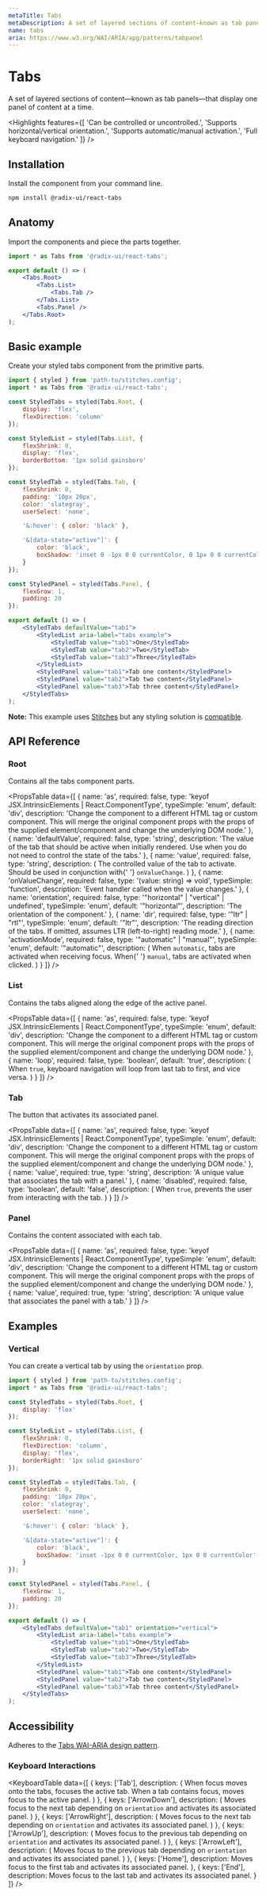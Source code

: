 ```yaml
---
metaTitle: Tabs
metaDescription: A set of layered sections of content—known as tab panels—that display one panel of content at a time.
name: tabs
aria: https://www.w3.org/WAI/ARIA/apg/patterns/tabpanel
---
```


# Tabs

<Description>
	A set of layered sections of content—known as tab panels—that display one panel of content at a
	time.
</Description>

<Highlights
	features={[
		'Can be controlled or uncontrolled.',
		'Supports horizontal/vertical orientation.',
		'Supports automatic/manual activation.',
		'Full keyboard navigation.'
	]}
/>

## Installation

Install the component from your command line.

```bash
npm install @radix-ui/react-tabs
```

## Anatomy

Import the components and piece the parts together.

```jsx
import * as Tabs from '@radix-ui/react-tabs';

export default () => (
	<Tabs.Root>
		<Tabs.List>
			<Tabs.Tab />
		</Tabs.List>
		<Tabs.Panel />
	</Tabs.Root>
);
```

## Basic example

Create your styled tabs component from the primitive parts.

```jsx
import { styled } from 'path-to/stitches.config';
import * as Tabs from '@radix-ui/react-tabs';

const StyledTabs = styled(Tabs.Root, {
	display: 'flex',
	flexDirection: 'column'
});

const StyledList = styled(Tabs.List, {
	flexShrink: 0,
	display: 'flex',
	borderBottom: '1px solid gainsboro'
});

const StyledTab = styled(Tabs.Tab, {
	flexShrink: 0,
	padding: '10px 20px',
	color: 'slategray',
	userSelect: 'none',

	'&:hover': { color: 'black' },

	'&[data-state="active"]': {
		color: 'black',
		boxShadow: 'inset 0 -1px 0 0 currentColor, 0 1px 0 0 currentColor'
	}
});

const StyledPanel = styled(Tabs.Panel, {
	flexGrow: 1,
	padding: 20
});

export default () => (
	<StyledTabs defaultValue="tab1">
		<StyledList aria-label="tabs example">
			<StyledTab value="tab1">One</StyledTab>
			<StyledTab value="tab2">Two</StyledTab>
			<StyledTab value="tab3">Three</StyledTab>
		</StyledList>
		<StyledPanel value="tab1">Tab one content</StyledPanel>
		<StyledPanel value="tab2">Tab two content</StyledPanel>
		<StyledPanel value="tab3">Tab three content</StyledPanel>
	</StyledTabs>
);
```

<Note>

**Note:** This example uses [Stitches](https://stitches.dev) but any styling solution is [compatible](/docs/primitives/overview/styling).

</Note>

## API Reference

### Root

Contains all the tabs component parts.

<PropsTable
	data={[
		{
			name: 'as',
			required: false,
			type: 'keyof JSX.IntrinsicElements | React.ComponentType<any>',
			typeSimple: 'enum',
			default: 'div',
			description:
				'Change the component to a different HTML tag or custom component. This will merge the original component props with the props of the supplied element/component and change the underlying DOM node.'
		},
		{
			name: 'defaultValue',
			required: false,
			type: 'string',
			description:
				'The value of the tab that should be active when initially rendered. Use when you do not need to control the state of the tabs.'
		},
		{
			name: 'value',
			required: false,
			type: 'string',
			description: (
				<span>
					The controlled value of the tab to activate. Should be used in conjunction with{' '}
					<Code>onValueChange</Code>.
				</span>
			)
		},
		{
			name: 'onValueChange',
			required: false,
			type: '(value: string) => void',
			typeSimple: 'function',
			description: 'Event handler called when the value changes.'
		},
		{
			name: 'orientation',
			required: false,
			type: '"horizontal" | "vertical" | undefined',
			typeSimple: 'enum',
			default: '"horizontal"',
			description: 'The orientation of the component.'
		},
		{
			name: 'dir',
			required: false,
			type: '"ltr" | "rtl"',
			typeSimple: 'enum',
			default: '"ltr"',
			description:
				'The reading direction of the tabs. If omitted, assumes LTR (left-to-right) reading mode.'
		},
		{
			name: 'activationMode',
			required: false,
			type: '"automatic" | "manual"',
			typeSimple: 'enum',
			default: '"automatic"',
			description: (
				<span>
					When <Code>automatic</Code>, tabs are activated when receiving focus. When{' '}
					<Code>manual</Code>, tabs are activated when clicked.
				</span>
			)
		}
	]}
/>

### List

Contains the tabs aligned along the edge of the active panel.

<PropsTable
	data={[
		{
			name: 'as',
			required: false,
			type: 'keyof JSX.IntrinsicElements | React.ComponentType<any>',
			typeSimple: 'enum',
			default: 'div',
			description:
				'Change the component to a different HTML tag or custom component. This will merge the original component props with the props of the supplied element/component and change the underlying DOM node.'
		},
		{
			name: 'loop',
			required: false,
			type: 'boolean',
			default: 'true',
			description: (
				<span>
					When <Code>true</Code>, keyboard navigation will loop from last tab to first, and vice
					versa.
				</span>
			)
		}
	]}
/>

### Tab

The button that activates its associated panel.

<PropsTable
	data={[
		{
			name: 'as',
			required: false,
			type: 'keyof JSX.IntrinsicElements | React.ComponentType<any>',
			typeSimple: 'enum',
			default: 'div',
			description:
				'Change the component to a different HTML tag or custom component. This will merge the original component props with the props of the supplied element/component and change the underlying DOM node.'
		},
		{
			name: 'value',
			required: true,
			type: 'string',
			description: 'A unique value that associates the tab with a panel.'
		},
		{
			name: 'disabled',
			required: false,
			type: 'boolean',
			default: 'false',
			description: (
				<span>
					When <Code>true</Code>, prevents the user from interacting with the tab.
				</span>
			)
		}
	]}
/>

### Panel

Contains the content associated with each tab.

<PropsTable
	data={[
		{
			name: 'as',
			required: false,
			type: 'keyof JSX.IntrinsicElements | React.ComponentType<any>',
			typeSimple: 'enum',
			default: 'div',
			description:
				'Change the component to a different HTML tag or custom component. This will merge the original component props with the props of the supplied element/component and change the underlying DOM node.'
		},
		{
			name: 'value',
			required: true,
			type: 'string',
			description: 'A unique value that associates the panel with a tab.'
		}
	]}
/>

## Examples

### Vertical

You can create a vertical tab by using the `orientation` prop.

```jsx
import { styled } from 'path-to/stitches.config';
import * as Tabs from '@radix-ui/react-tabs';

const StyledTabs = styled(Tabs.Root, {
	display: 'flex'
});

const StyledList = styled(Tabs.List, {
	flexShrink: 0,
	flexDirection: 'column',
	display: 'flex',
	borderRight: '1px solid gainsboro'
});

const StyledTab = styled(Tabs.Tab, {
	flexShrink: 0,
	padding: '10px 20px',
	color: 'slategray',
	userSelect: 'none',

	'&:hover': { color: 'black' },

	'&[data-state="active"]': {
		color: 'black',
		boxShadow: 'inset -1px 0 0 currentColor, 1px 0 0 currentColor'
	}
});

const StyledPanel = styled(Tabs.Panel, {
	flexGrow: 1,
	padding: 20
});

export default () => (
	<StyledTabs defaultValue="tab1" orientation="vertical">
		<StyledList aria-label="tabs example">
			<StyledTab value="tab1">One</StyledTab>
			<StyledTab value="tab2">Two</StyledTab>
			<StyledTab value="tab3">Three</StyledTab>
		</StyledList>
		<StyledPanel value="tab1">Tab one content</StyledPanel>
		<StyledPanel value="tab2">Tab two content</StyledPanel>
		<StyledPanel value="tab3">Tab three content</StyledPanel>
	</StyledTabs>
);
```

## Accessibility

Adheres to the [Tabs WAI-ARIA design pattern](https://www.w3.org/WAI/ARIA/apg/patterns/tabpanel).

### Keyboard Interactions

<KeyboardTable
	data={[
		{
			keys: ['Tab'],
			description: (
				<span>
					When focus moves onto the tabs, focuses the active tab. When a tab contains focus, moves
					focus to the active panel.
				</span>
			)
		},
		{
			keys: ['ArrowDown'],
			description: (
				<span>
					Moves focus to the next tab depending on <Code>orientation</Code> and activates its
					associated panel.
				</span>
			)
		},
		{
			keys: ['ArrowRight'],
			description: (
				<span>
					Moves focus to the next tab depending on <Code>orientation</Code> and activates its
					associated panel.
				</span>
			)
		},
		{
			keys: ['ArrowUp'],
			description: (
				<span>
					Moves focus to the previous tab depending on <Code>orientation</Code> and activates its
					associated panel.
				</span>
			)
		},
		{
			keys: ['ArrowLeft'],
			description: (
				<span>
					Moves focus to the previous tab depending on <Code>orientation</Code> and activates its
					associated panel.
				</span>
			)
		},
		{
			keys: ['Home'],
			description: <span>Moves focus to the first tab and activates its associated panel.</span>
		},
		{
			keys: ['End'],
			description: <span>Moves focus to the last tab and activates its associated panel.</span>
		}
	]}
/>
